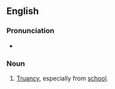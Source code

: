 ==English==

===Pronunciation===
* {{rhymes|en|ʊki|s=2}}

===Noun===
{{en-noun|-}}

# [[truancy|Truancy]], especially from [[school]].